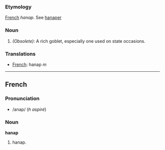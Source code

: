 ===Etymology===
[[French]] ''hanap''. See [[hanaper]]
===Noun===
#''(Obsolete):'' A rich goblet, especially one used on state occasions.
===Translations===
*[[French]]: hanap ''m''
----

==French==
===Pronunciation===
*/anap/ (''h aspiré'')
===Noun===
'''hanap'''

# hanap.